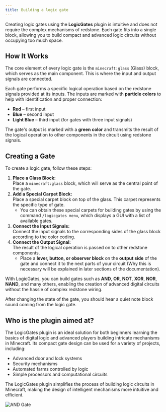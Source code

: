 ```yaml
---
title: Building a logic gate
---
```


Creating logic gates using the **LogicGates** plugin is intuitive and does not require the complex mechanisms of redstone. Each gate fits into a single block, allowing you to build compact and advanced logic circuits without occupying too much space.

## How It Works

The core element of every logic gate is the `minecraft:glass` (Glass) block, which serves as the main component. This is where the input and output signals are connected.

Each gate performs a specific logical operation based on the redstone signals provided at its inputs. The inputs are marked with **particle colors** to help with identification and proper connection:

- **Red** – first input
- **Blue** – second input
- **Light Blue** – third input (for gates with three input signals)

The gate's output is marked with a **green color** and transmits the result of the logical operation to other components in the circuit using redstone signals.

## Creating a Gate

To create a logic gate, follow these steps:

1. **Place a Glass Block:**  
   Place a `minecraft:glass` block, which will serve as the central point of the gate.
2. **Add a Special Carpet Block:**  
   Place a special carpet block on top of the glass. This carpet represents the specific type of gate.
   - You can obtain these special carpets for building gates by using the command `/logicgates menu`, which displays a GUI with a list of available gates.
3. **Connect the Input Signals:**  
   Connect the input signals to the corresponding sides of the glass block according to the color coding.
4. **Connect the Output Signal:**  
   The result of the logical operation is passed on to other redstone components.
   - Place a **lever, button, or observer block** on the **output side** of the gate and connect it to the next parts of your circuit (Why this is necessary will be explained in later sections of the documentation).

With LogicGates, you can build gates such as **AND**, **OR**, **NOT**, **XOR**, **NOR**, **NAND**, and many others, enabling the creation of advanced digital circuits without the hassle of complex redstone wiring.

After changing the state of the gate, you should hear a quiet note block sound coming from the logic gate.

## Who is the plugin aimed at?

The LogicGates plugin is an ideal solution for both beginners learning the basics of digital logic and advanced players building intricate mechanisms in Minecraft. Its compact gate design can be used for a variety of projects, including:

- Advanced door and lock systems
- Security mechanisms
- Automated farms controlled by logic
- Simple processors and computational circuits

The LogicGates plugin simplifies the process of building logic circuits in Minecraft, making the design of intelligent mechanisms more intuitive and efficient.

![AND Gate](/andgate.png)
